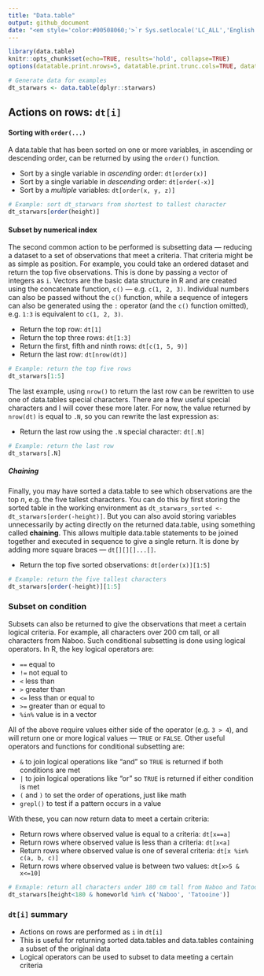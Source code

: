 ---
title: "Data.table"
output: github_document
date: "<em style='color:#00508060;'>`r Sys.setlocale('LC_ALL','English'); format(Sys.time(), '%B %d, %Y')`</em>"
---


```{r setup, include=FALSE}
library(data.table)
knitr::opts_chunk$set(echo=TRUE, results='hold', collapse=TRUE)
options(datatable.print.nrows=5, datatable.print.trunc.cols=TRUE, datatable.print.topn=3)

# Generate data for examples
dt_starwars <- data.table(dplyr::starwars)
```

<!--
- Example data
- `dt[i, j, by]` For SQL users: `from[where, select, group by]`
- Vectors & data types, lists, data frames, data tables
- creating/converting data.tables -->




## Actions on rows: `dt[i]`

#### Sorting with `order(...)`

A data.table that has been sorted on one or more variables, in ascending or descending order, can be returned by using the `order()` function. 


- Sort by a single variable in _ascending_ order: `dt[order(x)]`
- Sort by a single variable in _descending_ order: `dt[order(-x)]`
- Sort by a _multiple_ variables: `dt[order(x, y, z)]`

```{r}
# Example: sort dt_starwars from shortest to tallest character
dt_starwars[order(height)]
```



#### Subset by numerical index

The second common action to be performed is subsetting data &mdash; reducing a dataset to a set of observations that meet a criteria. That criteria might be as simple as position. For example, you could take an ordered dataset and return the top five observations. This is done by passing a vector of integers as `i`. Vectors are the basic data structure in R and are created using the concatenate function, `c()` &mdash; e.g. `c(1, 2, 3)`. Individual numbers can also be passed without the `c()` function, while a sequence of integers can also be generated using the `:` operator (and the `c()` function omitted), e.g. `1:3` is equivalent to `c(1, 2, 3)`.

- Return the top row: `dt[1]`
- Return the top three rows: `dt[1:3]`
- Return the first, fifth and ninth rows: `dt[c(1, 5, 9)]`
- Return the last row: `dt[nrow(dt)]`

```{r}
# Example: return the top five rows
dt_starwars[1:5]
```


The last example, using `nrow()` to return the last row can be rewritten to use one of data.tables special characters. There are a few useful special characters and I will cover these more later. For now, the value returned by `nrow(dt)` is equal to `.N`, so you can rewrite the last expression as:

- Return the last row using the `.N` special character: `dt[.N]`

```{r}
# Example: return the last row
dt_starwars[.N]
```


##### Chaining

Finally, you may have sorted a data.table to see which observations are the top *n*, e.g. the five tallest characters. You can do this by first storing the sorted table in the working environment as `dt_starwars_sorted <- dt_starwars[order(-height)]`. But you can also avoid storing variables unnecessarily by acting directly on the returned data.table, using something called __chaining__. This allows multiple data.table statements to be joined together and executed in sequence to give a single return. It is done by adding more square braces &mdash; `dt[][][]...[]`.

- Return the top five sorted observations: `dt[order(x)][1:5]`

```{r}
# Example: return the five tallest characters
dt_starwars[order(-height)][1:5]
```


### Subset on condition

Subsets can also be returned to give the observations that meet a certain logical criteria. For example, all characters over 200 cm tall, or all characters from Naboo. Such conditional subsetting is done using logical operators. In R, the key logical operators are:

- `==` equal to
- `!=` not equal to
- `<` less than
- `>` greater than
- `<=` less than or equal to
- `>=` greater than or equal to
- `%in%` value is in a vector

All of the above require values either side of the operator (e.g. `3 > 4`), and will return one or more logical values &mdash; `TRUE` or `FALSE`. Other useful operators and functions for conditional subsetting are:

- `&` to join logical operations like "and" so `TRUE` is returned if both conditions are met
- `|` to join logical operations like "or" so `TRUE` is returned if either condition is met
- `(` and `)` to set the order of operations, just like math
- `grepl()` to test if a pattern occurs in a value

With these, you can now return data to meet a certain criteria:

- Return rows where observed value is equal to a criteria: `dt[x==a]`
- Return rows where observed value is less than a criteria: `dt[x<a]`
- Return rows where observed value is one of several criteria: `dt[x %in% c(a, b, c)]`
- Return rows where observed value is between two values: `dt[x>5 & x<=10]`

```{r}
# Exmaple: return all characters under 180 cm tall from Naboo and Tatooine 
dt_starwars[height<180 & homeworld %in% c('Naboo', 'Tatooine')]
```

### `dt[i]` summary

- Actions on rows are performed as `i` in `dt[i]`
- This is useful for returning sorted data.tables and data.tables containing a subset of the original data
- Logical operators can be used to subset to data meeting a certain criteria





<!-- 

### To add:

- select; `dt[, j]`, `.SD`
- assignment
- conditional assignment (`dt[, ifelse(...)]` and `dt[i, j]`)
- compute; `x(j)`
- group by; `by` and `keyby`
- special characters; `.SD, .N, .I ...`
- chaining

-->